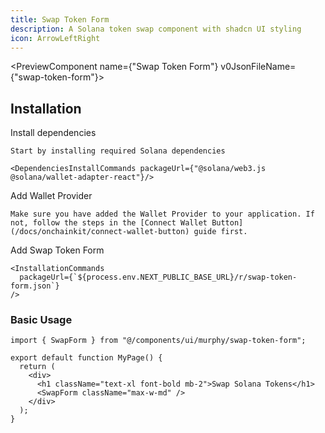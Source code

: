 ```yaml
---
title: Swap Token Form
description: A Solana token swap component with shadcn UI styling
icon: ArrowLeftRight
---
```


<PreviewComponent name={"Swap Token Form"} v0JsonFileName={"swap-token-form"}>
  <SwapForm className="max-w-md" />
</PreviewComponent>

## Installation

<Steps>
  <Step>
    Install dependencies

    Start by installing required Solana dependencies

    <DependenciesInstallCommands packageUrl={"@solana/web3.js @solana/wallet-adapter-react"}/>

  </Step>

  <Step>
    Add Wallet Provider

    Make sure you have added the Wallet Provider to your application. If not, follow the steps in the [Connect Wallet Button](/docs/onchainkit/connect-wallet-button) guide first.

  </Step>

  <Step>
    Add Swap Token Form

    <InstallationCommands
      packageUrl={`${process.env.NEXT_PUBLIC_BASE_URL}/r/swap-token-form.json`}
    />

  </Step>
</Steps>

### Basic Usage

```tsx
import { SwapForm } from "@/components/ui/murphy/swap-token-form";
```

```tsx
export default function MyPage() {
  return (
    <div>
      <h1 className="text-xl font-bold mb-2">Swap Solana Tokens</h1>
      <SwapForm className="max-w-md" />
    </div>
  );
}
```
